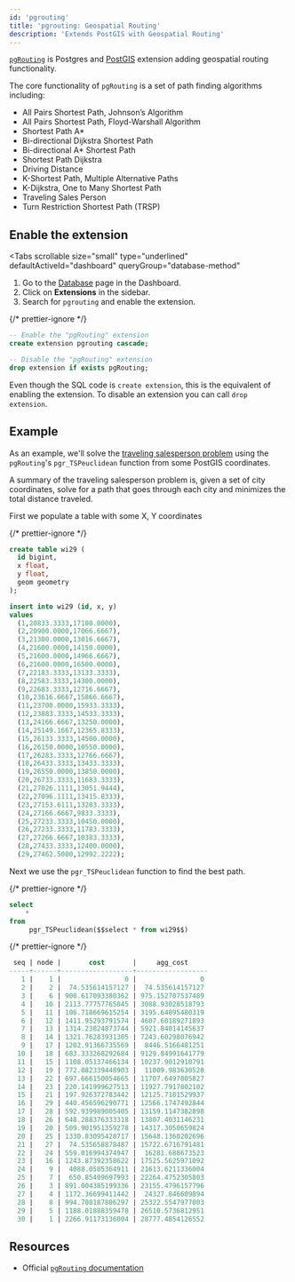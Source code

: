 ```yaml
---
id: 'pgrouting'
title: 'pgrouting: Geospatial Routing'
description: 'Extends PostGIS with Geospatial Routing'
---
```


[`pgRouting`](http://pgrouting.org) is Postgres and [PostGIS](http://postgis.net) extension adding geospatial routing functionality.

The core functionality of `pgRouting` is a set of path finding algorithms including:

- All Pairs Shortest Path, Johnson’s Algorithm
- All Pairs Shortest Path, Floyd-Warshall Algorithm
- Shortest Path A\*
- Bi-directional Dijkstra Shortest Path
- Bi-directional A\* Shortest Path
- Shortest Path Dijkstra
- Driving Distance
- K-Shortest Path, Multiple Alternative Paths
- K-Dijkstra, One to Many Shortest Path
- Traveling Sales Person
- Turn Restriction Shortest Path (TRSP)

## Enable the extension

<Tabs
  scrollable
  size="small"
  type="underlined"
  defaultActiveId="dashboard"
  queryGroup="database-method"
>
<TabPanel id="dashboard" label="Dashboard">

1. Go to the [Database](/dashboard/project/_/database/tables) page in the Dashboard.
2. Click on **Extensions** in the sidebar.
3. Search for `pgrouting` and enable the extension.

</TabPanel>
<TabPanel id="sql" label="SQL">

{/* prettier-ignore */}
```sql
-- Enable the "pgRouting" extension
create extension pgrouting cascade;

-- Disable the "pgRouting" extension
drop extension if exists pgRouting;
```

Even though the SQL code is `create extension`, this is the equivalent of enabling the extension.
To disable an extension you can call `drop extension`.

</TabPanel>
</Tabs>

## Example

As an example, we'll solve the [traveling salesperson problem](https://en.wikipedia.org/wiki/Travelling_salesman_problem) using the `pgRouting`'s `pgr_TSPeuclidean` function from some PostGIS coordinates.

A summary of the traveling salesperson problem is, given a set of city coordinates, solve for a path that goes through each city and minimizes the total distance traveled.

First we populate a table with some X, Y coordinates

{/* prettier-ignore */}
```sql
create table wi29 (
  id bigint,
  x float,
  y float,
  geom geometry
);

insert into wi29 (id, x, y)
values
  (1,20833.3333,17100.0000),
  (2,20900.0000,17066.6667),
  (3,21300.0000,13016.6667),
  (4,21600.0000,14150.0000),
  (5,21600.0000,14966.6667),
  (6,21600.0000,16500.0000),
  (7,22183.3333,13133.3333),
  (8,22583.3333,14300.0000),
  (9,22683.3333,12716.6667),
  (10,23616.6667,15866.6667),
  (11,23700.0000,15933.3333),
  (12,23883.3333,14533.3333),
  (13,24166.6667,13250.0000),
  (14,25149.1667,12365.8333),
  (15,26133.3333,14500.0000),
  (16,26150.0000,10550.0000),
  (17,26283.3333,12766.6667),
  (18,26433.3333,13433.3333),
  (19,26550.0000,13850.0000),
  (20,26733.3333,11683.3333),
  (21,27026.1111,13051.9444),
  (22,27096.1111,13415.8333),
  (23,27153.6111,13203.3333),
  (24,27166.6667,9833.3333),
  (25,27233.3333,10450.0000),
  (26,27233.3333,11783.3333),
  (27,27266.6667,10383.3333),
  (28,27433.3333,12400.0000),
  (29,27462.5000,12992.2222);
```

Next we use the `pgr_TSPeuclidean` function to find the best path.

{/* prettier-ignore */}
```sql
select
    *
from
     pgr_TSPeuclidean($$select * from wi29$$)
```

{/* prettier-ignore */}
```sql
 seq | node |       cost       |     agg_cost     
-----+------+------------------+------------------
   1 |    1 |                0 |                0
   2 |    2 |  74.535614157127 |  74.535614157127
   3 |    6 | 900.617093380362 | 975.152707537489
   4 |   10 | 2113.77757765045 | 3088.93028518793
   5 |   11 | 106.718669615254 | 3195.64895480319
   6 |   12 | 1411.95293791574 | 4607.60189271893
   7 |   13 | 1314.23824873744 | 5921.84014145637
   8 |   14 | 1321.76283931305 | 7243.60298076942
   9 |   17 | 1202.91366735569 |  8446.5166481251
  10 |   18 | 683.333268292684 | 9129.84991641779
  11 |   15 | 1108.05137466134 | 10237.9012910791
  12 |   19 | 772.082339448903 |  11009.983630528
  13 |   22 | 697.666150054665 | 11707.6497805827
  14 |   23 | 220.141999627513 | 11927.7917802102
  15 |   21 | 197.926372783442 | 12125.7181529937
  16 |   29 | 440.456596290771 | 12566.1747492844
  17 |   28 | 592.939989005405 | 13159.1147382898
  18 |   26 | 648.288376333318 | 13807.4031146231
  19 |   20 | 509.901951359278 | 14317.3050659824
  20 |   25 | 1330.83095428717 | 15648.1360202696
  21 |   27 |  74.535658878487 | 15722.6716791481
  22 |   24 | 559.016994374947 |  16281.688673523
  23 |   16 | 1243.87392358622 | 17525.5625971092
  24 |    9 |  4088.0585364911 | 21613.6211336004
  25 |    7 |  650.85409697993 | 22264.4752305803
  26 |    3 | 891.004385199336 | 23155.4796157796
  27 |    4 | 1172.36699411442 |  24327.846609894
  28 |    8 | 994.708187806297 | 25322.5547977003
  29 |    5 | 1188.01888359478 | 26510.5736812951
  30 |    1 | 2266.91173136004 | 28777.4854126552
```

## Resources

- Official [`pgRouting` documentation](https://docs.pgrouting.org/latest/en/index.html)
